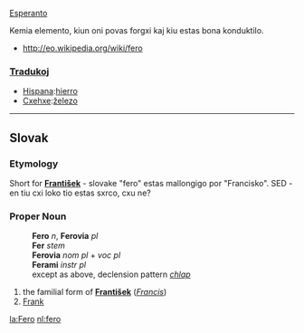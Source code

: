 [[Esperanto]]

Kemia elemento, kiun oni povas forgxi kaj kiu estas bona konduktilo.

*http://eo.wikipedia.org/wiki/fero

===[[Traduko]]j===

*[[Hispana]]:[[hierro]]
*[[Cxehxe]]:[[železo]]

----
== Slovak ==
=== Etymology ===
Short for '''[[František]]''' - slovake "fero" estas mallongigo por "Francisko".
SED - en tiu cxi loko tio estas sxrco, cxu ne?

=== Proper Noun ===
:'''Fero''' ''n'', '''Ferovia''' ''pl''
:'''Fer''' ''stem''
:'''Ferovia''' ''nom pl'' + ''voc pl''
:'''Ferami''' ''instr pl''
:except as above, declension pattern ''[[Slovak declension pattern chlap|chlap]]''
# the familial form of '''[[František]]''' (''[[Francis]]'')
# [[Frank]]

[[la:Fero]]
[[nl:fero]]